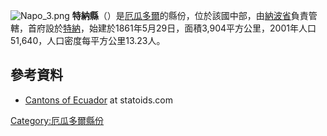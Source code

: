 {{Coord|0|59|S|77|49|W|display=title}}
[[File:Napo_3.png|thumb]]
'''特納縣'''（{{lang-es|Cantón Tena}}）是[[厄瓜多爾|厄瓜多爾]]的縣份，位於該國中部，由[[納波省|納波省]]負責管轄，首府設於[[特納|特納]]，始建於1861年5月29日，面積3,904平方公里，2001年人口51,640，人口密度每平方公里13.23人。

==參考資料==
*[http://www.statoids.com/yec.html Cantons of Ecuador] {{Wayback|url=http://www.statoids.com/yec.html |date=20110628180130 }} at statoids.com

{{厄瓜多爾縣份}}

[[Category:厄瓜多爾縣份|Category:厄瓜多爾縣份]]


{{Ecuador-geo-stub}}